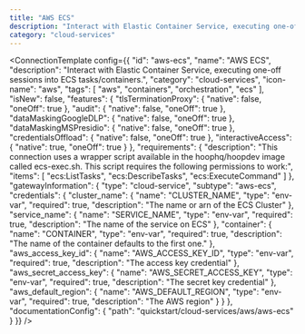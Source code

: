 ```yaml
---
title: "AWS ECS"
description: "Interact with Elastic Container Service, executing one-off sessions into ECS tasks/containers."
category: "cloud-services"
---
```



<ConnectionTemplate config={{
  "id": "aws-ecs",
  "name": "AWS ECS",
  "description": "Interact with Elastic Container Service, executing one-off sessions into ECS tasks/containers.",
  "category": "cloud-services",
  "icon-name": "aws",
  "tags": [
    "aws",
    "containers",
    "orchestration",
    "ecs"
  ],
  "isNew": false,
  "features": {
    "tlsTerminationProxy": {
      "native": false,
      "oneOff": true
    },
    "audit": {
      "native": false,
      "oneOff": true
    },
    "dataMaskingGoogleDLP": {
      "native": false,
      "oneOff": true
    },
    "dataMaskingMSPresidio": {
      "native": false,
      "oneOff": true
    },
    "credentialsOffload": {
      "native": false,
      "oneOff": true
    },
    "interactiveAccess": {
      "native": true,
      "oneOff": true
    }
  },
  "requirements": {
    "description": "This connection uses a wrapper script available in the hoophq/hoopdev image called ecs-exec.sh. This script requires the following permissions to work:",
    "items": [
      "ecs:ListTasks",
      "ecs:DescribeTasks",
      "ecs:ExecuteCommand"
    ]
  },
  "gatewayInformation": {
    "type": "cloud-service",
    "subtype": "aws-ecs",
    "credentials": {
      "cluster_name": {
        "name": "CLUSTER_NAME",
        "type": "env-var",
        "required": true,
        "description": "The name or arn of the ECS Cluster"
      },
      "service_name": {
        "name": "SERVICE_NAME",
        "type": "env-var",
        "required": true,
        "description": "The name of the service on ECS"
      },
      "container": {
        "name": "CONTAINER",
        "type": "env-var",
        "required": true,
        "description": "The name of the container defaults to the first one."
      },
      "aws_access_key_id": {
        "name": "AWS_ACCESS_KEY_ID",
        "type": "env-var",
        "required": true,
        "description": "The access key credential"
      },
      "aws_secret_access_key": {
        "name": "AWS_SECRET_ACCESS_KEY",
        "type": "env-var",
        "required": true,
        "description": "The secret key credential"
      },
      "aws_default_region": {
        "name": "AWS_DEFAULT_REGION",
        "type": "env-var",
        "required": true,
        "description": "The AWS region"
      }
    }
  },
  "documentationConfig": {
    "path": "quickstart/cloud-services/aws/aws-ecs"
  }
}} />
